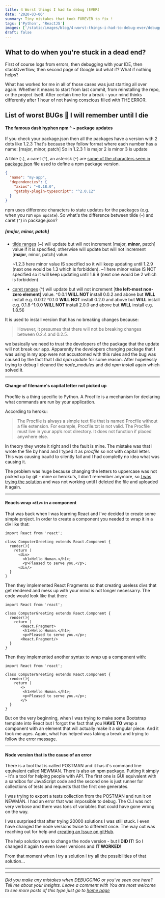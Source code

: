 ```yaml
---
title: 4 Worst things I had to debug (EVER)
date: '2020-03-06'
summary: Tiny mistakes that took FOREVER to fix !
tags: ['Python', 'ReactJS']
images: ['/static/images/blog/4-worst-things-i-had-to-debug-ever/debugging-code-may-not-be-as-pretty-as-this-picture.jpg']
draft: false
---
```


## What to do when you're stuck in a dead end?

First of course logs from errors, then debugging with your IDE, then stackOverflow, then second page of Google but what if? What if nothing helps?

What has worked for me in all of those cases was just starting all over again.
Whether it means to start from last commit, from reinstalling the repo, or the project itself. After certain time for a break - your mind thinks differently after 1 hour of not having conscious filled with THE ERROR.

## List of worst BUGs 🐞 I will remember until I die

#### The famous dash hyphen npm ^ ~ package updates

If you check your package.json then all the packages have a version with 2 dots like 1.2.3
That's because they follow format where each number has a name: [major, minor, patch]
So in 1.2.3
1 is major
2 is minor
3 is update

A tilde (`~`), a caret (`^`), an asterisk (`*`) are [some of the characters seen in package.json][0] file used to define a npm package version.

```JSON
{
  "name": "my-app",
  "dependencies": {
    "axios": "~0.18.0",
    "gatsby-plugin-typescript": "^2.0.12"
  }
}
```

npm uses difference characters to state updates for the packages (e.g. when you run `npm update`). So what's the difference between tilde (`~`) and caret (`^`) in package.json?

##### [major, minor, patch]

- [tilde ranges][1] (~) will update but will not increment [major, __minor__, patch] value if it is specified; otherwise will update but will not increment [__major__, minor, patch] value.

  ~1.2.3 here minor value IS specified so it will keep updating until 1.2.9 (next one would be 1.3 which is forbidden).
  ~1 here minor value IS NOT specified so it will keep updating until 1.9.9 (next one would be 2 which is forbidden)

- [caret ranges][2] (^) will update but will not increment [__the left-most non-zero element__] value.
  ^0.0.1 **WILL NOT** install 0.0.2 and above but **WILL** install e.g. 0.0.12
  ^0.1.0 **WILL NOT** install 0.2.0 and above but **WILL** install e.g. 0.1.8
  ^1.0.0 **WILL NOT** install 2.0.0 and above but **WILL** install e.g. 1.8.56

It is used to install version that has no breaking changes because:

> However, it presumes that there will not be breaking changes between 0.2.4 and 0.2.5.

we basically we need to trust the developers of the package that the update will not break our app. Apparently the developers changing package that I was using in my app were not accustomed with this rules and the bug was caused by the fact that I did _npm update_ for some reason. After hopelessly trying to debug I cleaned the _node_modules_ and did _npm install_ again which solved it.

[0]: https://github.com/npm/node-semver#advanced-range-syntax
[1]: https://github.com/npm/node-semver#tilde-ranges-123-12-1
[2]: https://github.com/npm/node-semver#caret-ranges-123-025-004

---

#### Change of filename's capital letter not picked up

Procfile is a thing specific to Python. A Procfile is a mechanism for declaring what commands are run by your application.

According to heroku:

> The Procfile is always a simple text file that is named Procfile without a file extension. For example, Procfile.txt is not valid.
> The Procfile must live in your app’s root directory. It does not function if placed anywhere else.

In theory they wrote it right and I the fault is mine. The mistake was that I wrote the file by hand and I typed it as _procfile_ so not with capital letter.
This was causing bauild to silently fail and I had completly no idea what was causing it.

The problem was huge because changing the letters to uppercase was not picked up by git - mine or heroku's, I don't remember anymore, so [I was trying the solution][1] and was not working until I deleted the file and uploaded it again.

[1]: https://stackoverflow.com/questions/17847631/heroku-procfile-no-such-process-type-web-defined-in-procfile-error

---

#### Reacts wrap `<div>` in a component

That was back when I was learning React and I've decided to create some simple project. In order to create a component you needed to wrap it in a div like that:

```JS
import React from 'react';

class ComputerGreeting extends React.Component {
  render(){
    return (
      <div>
        <h1>Hello Human.</h1>;
        <p>Pleased to serve you.</p>;
      <div/>
  }
}
```

Then they implemented React Fragments so that creating useless divs that get rendered and mess up with your mind is not longer necessarry. The code would look like that then:

```JS
import React from 'react';

class ComputerGreeting extends React.Component {
  render(){
    return (
       <React.Fragment>
        <h1>Hello Human.</h1>;
        <p>Pleased to serve you.</p>;
       <React.Fragment/>
  }
}
```

Then they implemented another syntax to wrap up a component with:

```JS
import React from 'react';

class ComputerGreeting extends React.Component {
  render(){
    return (
       <>
        <h1>Hello Human.</h1>;
        <p>Pleased to serve you.</p>;
       </>
  }
}
```

But on the very beginning, when I was trying to make some Bootstrap template into React but I forgot the fact that you **HAVE TO** wrap a component with an element that will actually make it a singular piece.
And it took me ages. Again, what has helped was taking a break and trying to follow the error message.

---

#### Node version that is the cause of an error

There is a tool that is called POSTMAN and it has it's command line equivalent called NEWMAN. There is also an npm package. Putting it simply - It's a tool for helping people with API. The first one is GUI equivalent with a sandbox for JavaScript code and the second one is just runner for collections of tests and requests that the first one generates.

I was trying to export a tests collection from the POSTMAN and run it on NEWMAN. I had an error that was impossible to debug. The CLI was not very verbose and there was tons of variables that could have gone wrong on the way.

I was surprised that after trying 20000 solutions I was still stuck. I even have changed the node versions twice to different once. The way out was reaching out for help and [creating an Issue on gitHub][0].

The help solution was to change the node version - but **I DID IT**! So I changed it again to even lower versions and **IT WORKED**!

From that moment when I try a solution I try all the possibilities of that solution...

[0]: https://github.com/postmanlabs/newman/issues/2210

---

---

_Did you make any mistakes when DEBUGGING or you've seen one here? Tell me about your insights. Leave a comment with You are most welcome to see more posts of this type just go to [home page][100]_

[100]: https://hvitis.dev
